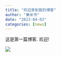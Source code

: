 ```yaml
---
title: "欢迎来到我的博客"
author: "秦米书"
date: "2023-04-03"
categories: [news]
---
```


这是第一篇博客. 欢迎!

![](thumbnail.jpg)

